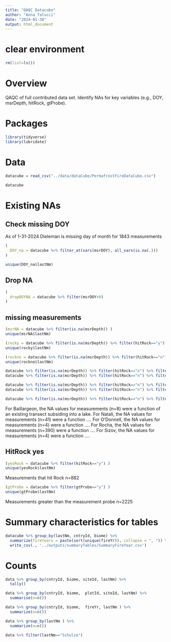 ```yaml
---
title: "QAQC Datacube"
author: "Anna Talucci"
date: "2024-01-30"
output: html_document
---
```



# clear environment
```r
rm(list=ls())
```

# Overview
QAQC of full contributed data set. Identify NAs for key variables (e.g., DOY, msrDepth, hitRock, gtProbe).


# Packages

```r
library(tidyverse)
library(lubridate)
```

# Data

```r
datacube = read_csv("../data/dataCube/PermafrostFireDataCube.csv")
```

```r
datacube
```

# Existing NAs

## Check missing DOY
As of 1-31-2024 Dieleman is missing day of month for 1843 measurements
```r
( 
  DOY_na = datacube %>% filter_at(vars(msrDOY), all_vars(is.na(.))) 
)

unique(DOY_na$lastNm)
```

## Drop NA
```r
(
  dropDOYNA = datacube %>% filter(msrDOY>0)
)
```

## missing measurements
```r
(msrNA = datacube %>% filter(is.na(msrDepth)) )
unique(msrNA$lastNm)
```
```r
(rocky = datacube %>% filter(is.na(msrDepth)) %>% filter(hitRock=="y") )
unique(rocky$lastNm)
```

```r
(rockno = datacube %>% filter(is.na(msrDepth)) %>% filter(hitRock=="n") )
unique(rockno$lastNm)
```

```r
datacube %>% filter(is.na(msrDepth)) %>% filter(hitRock=="n") %>% filter(submitNm=="Baillargeon")
datacube %>% filter(is.na(msrDepth)) %>% filter(hitRock=="n") %>% filter(submitNm=="Natali")

datacube %>% filter(is.na(msrDepth)) %>% filter(hitRock=="n") %>% filter(submitNm=="O'Donnell")
datacube %>% filter(is.na(msrDepth)) %>% filter(hitRock=="n") %>% filter(submitNm=="Rocha")

datacube %>% filter(is.na(msrDepth)) %>% filter(hitRock=="n") %>% filter(submitNm=="Sizov")
```
For Baillargeon, the NA values for measurements (n=8) were a function of an existing transect subsiding into a lake.
For Natali, the NA values for measurements (n=41) were a function ....
For O'Donnell, the NA values for measurements (n=4) were a function ....
For Rocha, the NA values for measurements (n=390) were a function ....
For Sizov, the NA values for measurements (n=4) were a function ....


## HitRock yes 

```r
(yesRock = datacube %>% filter(hitRock=="y") )
unique(yesRock$lastNm)
```
Measurements that hit Rock n=882

```r
(gtProbe = datacube %>% filter(gtProbe=="y") )
unique(gtProbe$lastNm)
```

Measurements greater than the measurement probe n=2225

# Summary characteristics for tables
```r
datacube %>% group_by(lastNm, cntryId, biome) %>%
  summarize(fireYears = paste(sort(unique(fireYr)), collapse = ", ")) %>%
  write_csv(., '../outputs/summaryTables/SummaryFireYear.csv')
```

# Counts
```r
data %>% group_by(cntryId, biome, siteId, lastNm) %>%
  tally()
```

```r
data %>% group_by(cntryId, biome,  plotId, siteId, lastNm) %>%
  summarise(n=n())
```

```r
data %>% group_by(cntryId, biome,  fireYr, lastNm ) %>%
  summarize(n=n())
```

```r
data %>% group_by(lastNm ) %>%
  summarize(n=n())
```

```r
data %>% filter(lastNm=="Schulze")
```

